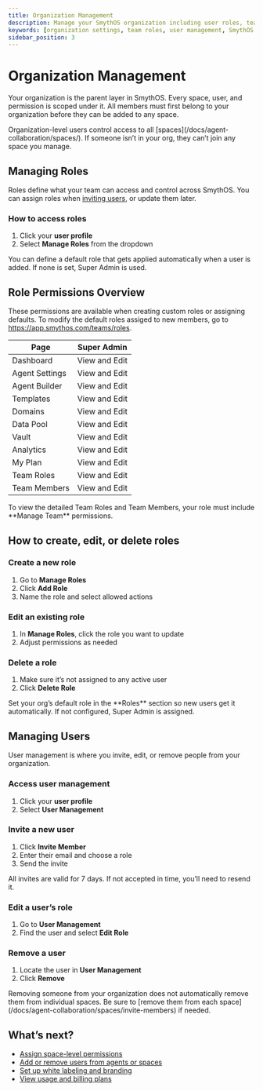```yaml
---
title: Organization Management
description: Manage your SmythOS organization including user roles, team permissions, and member access.
keywords: [organization settings, team roles, user management, SmythOS org, role management, default role]
sidebar_position: 3
---
```


# Organization Management

Your organization is the parent layer in SmythOS. Every space, user, and permission is scoped under it. All members must first belong to your organization before they can be added to any space.

<InfoCallout title="Why this matters">
Organization-level users control access to all [spaces](/docs/agent-collaboration/spaces/). If someone isn’t in your org, they can’t join any space you manage.
</InfoCallout>

<Spacer size="md" />

## Managing Roles

Roles define what your team can access and control across SmythOS. You can assign roles when [inviting users](/docs/agent-collaboration/spaces/invite-members), or update them later.

### How to access roles

1. Click your **user profile**
2. Select **Manage Roles** from the dropdown

<SuccessCallout title="Default role for new users">
You can define a default role that gets applied automatically when a user is added. If none is set, Super Admin is used.
</SuccessCallout>

<Spacer size="md" />

## Role Permissions Overview

These permissions are available when creating custom roles or assigning defaults. To modify the default roles assiged to new members, go to https://app.smythos.com/teams/roles.

| Page               | Super Admin            |
|--------------------|------------------------|
| Dashboard          | View and Edit          |
| Agent Settings     | View and Edit          |
| Agent Builder      | View and Edit          |
| Templates          | View and Edit          |
| Domains            | View and Edit          |
| Data Pool          | View and Edit          |
| Vault              | View and Edit          |
| Analytics          | View and Edit          |
| My Plan            | View and Edit          |
| Team Roles         | View and Edit          |
| Team Members       | View and Edit          |

<WarningCallout title="Manage team access">
To view the detailed Team Roles and Team Members, your role must include **Manage Team** permissions.
</WarningCallout>

<Spacer size="md" />

## How to create, edit, or delete roles

### Create a new role

1. Go to **Manage Roles**
2. Click **Add Role**
3. Name the role and select allowed actions

### Edit an existing role

1. In **Manage Roles**, click the role you want to update
2. Adjust permissions as needed

### Delete a role

1. Make sure it’s not assigned to any active user
2. Click **Delete Role**

<InfoCallout title="Need default roles?">
Set your org’s default role in the **Roles** section so new users get it automatically. If not configured, Super Admin is assigned.
</InfoCallout>

<Spacer size="md" />

## Managing Users

User management is where you invite, edit, or remove people from your organization.

### Access user management

1. Click your **user profile**
2. Select **User Management**

### Invite a new user

1. Click **Invite Member**
2. Enter their email and choose a role
3. Send the invite

<SuccessCallout title="Invite link expires">
All invites are valid for 7 days. If not accepted in time, you’ll need to resend it.
</SuccessCallout>

### Edit a user’s role

1. Go to **User Management**
2. Find the user and select **Edit Role**

### Remove a user

1. Locate the user in **User Management**
2. Click **Remove**

<WarningCallout title="Users must be removed from spaces too">
Removing someone from your organization does not automatically remove them from individual spaces. Be sure to [remove them from each space](/docs/agent-collaboration/spaces/invite-members) if needed.
</WarningCallout>

<Spacer size="md" />

## What’s next?

- [Assign space-level permissions](/docs/agent-collaboration/user-management)
- [Add or remove users from agents or spaces](/docs/agent-collaboration/adding-users)
- [Set up white labeling and branding](/docs/agent-collaboration/spaces/white-labeling)
- [View usage and billing plans](/docs/account-management/billing-management)
